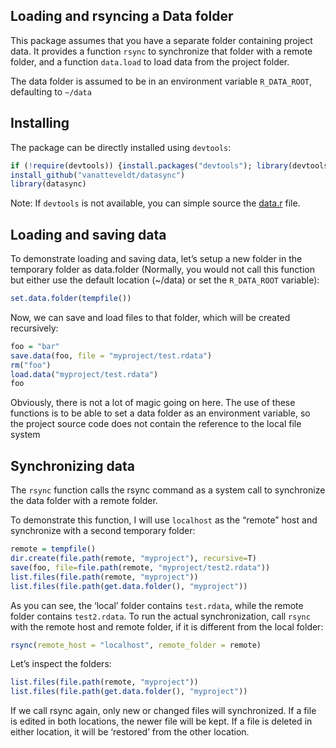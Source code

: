 Loading and rsyncing a Data folder 
---

This package assumes that you have a separate folder containing project data.
It provides a function `rsync` to synchronize that folder with a remote folder, 
and a function `data.load` to load data from the project folder.

The data folder is assumed to be in an environment variable `R_DATA_ROOT`, defaulting to `~/data`

Installing
---

The package can be directly installed using `devtools`:

```r
if (!require(devtools)) {install.packages("devtools"); library(devtools)}
install_github("vanatteveldt/datasync")
library(datasync)
```

Note: If `devtools` is not available, you can simple source the [data.r](R/data.r) file.

Loading and saving data
----

To demonstrate loading and saving data, let's setup a new folder in the temporary folder as data.folder (Normally, you would not call this function but either use the default location (~/data) or set the `R_DATA_ROOT` variable):

```r
set.data.folder(tempfile())
```


Now, we can save and load files to that folder, which will be created recursively:

```r
foo = "bar"
save.data(foo, file = "myproject/test.rdata")
rm("foo")
load.data("myproject/test.rdata")
foo
```

Obviously, there is not a lot of magic going on here. 
The use of these functions is to be able to set a data folder as an environment variable, 
so the project source code does not contain the reference to the local file system

Synchronizing data
----

The `rsync` function calls the rsync command as a system call to synchronize the data folder with a remote folder.

To demonstrate this function, I will use `localhost` as the "remote" host and synchronize with a second temporary folder:

```r
remote = tempfile()
dir.create(file.path(remote, "myproject"), recursive=T)
save(foo, file=file.path(remote, "myproject/test2.rdata"))
list.files(file.path(remote, "myproject"))
list.files(file.path(get.data.folder(), "myproject"))
```

As you can see, the 'local' folder contains `test.rdata`, while the remote folder contains `test2.rdata`. 
To run the actual synchronization, call `rsync` with the remote host and remote folder, if it is different from the local folder:

```r
rsync(remote_host = "localhost", remote_folder = remote)
```

Let's inspect the folders:

```r
list.files(file.path(remote, "myproject"))
list.files(file.path(get.data.folder(), "myproject"))
```

If we call rsync again, only new or changed files will synchronized. 
If a file is edited in both locations, the newer file will be kept. 
If a file is deleted in either location, it will be 'restored' from the other location.

<!--
library(knitr); knit("README.Rmd")
 -->